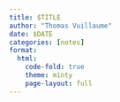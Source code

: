 ```yaml
---
title: $TITLE
author: "Thomas Vuillaume"
date: $DATE
categories: [notes]
format:
  html:
    code-fold: true
    theme: minty
    page-layout: full
---
```

